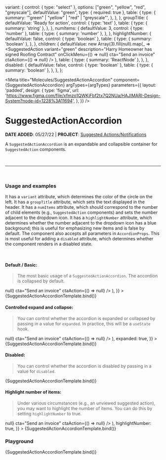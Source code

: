 

  variant: {
    control: { type: "select" },
    options: ["green", "yellow", "red", "greyscale"],
    defaultValue: "green",
    type: { required: true },
    table: {
      type: {
        summary: '"green" | "yellow" | "red" | "greyscale"',
      },
    },
  },
  groupTitle: {
    defaultValue: 'Ready for action',
    control: { type: 'text' },
    table: {
      type: { summary: 'string' },
    },
  },
  numItems: {
    defaultValue: 3,
    control: { type: 'number' },
    table: {
      type: { summary: 'number' },
    },
  },
  highlightNumber: {
    defaultValue: false,
    control: { type: 'boolean' },
    table: {
      type: { summary: 'boolean' },
    },
  },
  children: {
    defaultValue: new Array(3).fill(null).map(_ =>
      <SuggestedAction
        variant="green"
        description="Harry Homeowner has signed Roofing Contract"
        onClickMenu={() => null}
        cta="Send an invoice"
        ctaAction={() => null}
      />
    ),
    table: {
      type: { summary: 'ReactNode' },
    },
  },
  disabled: {
    defaultValue: false,
    control: { type: 'boolean' },
    table: {
      type: { summary: 'boolean' },
    },
  },
};

<Meta
  title="Molecules/SuggestedActionAccordion"
  component={SuggestedActionAccordion}
  argTypes={argTypes}
  parameters={{
    layout: 'padded',
    design: {
      type: 'figma',
      url: 'https://www.figma.com/file/xfmzo1QWKiFbf2tx7Q2NUa/HAJIMARI-Design-System?node-id=1228%3A11694',
    },
  }}
/>


# SuggestedActionAccordion

**DATE ADDED**: 05/27/22 | **PROJECT**: [Suggested Actions/Notifications](https://www.notion.so/gethearth/Suggested-Action-Notification-44baf25d61db4f67afc5e92752134614)

A `SuggestedActionAccordion` is an expandable and collapsible
container for `SuggestedAction` components.

<br />

---

<br />

### Usage and examples

It has a `variant` attribute, which determines the color of the circle on the left. It
has a `groupTitle` attribute, which sets the text displayed in the header. It has a `numItems`
attribute, which should correspond to the number of child elements (e.g., `SuggestedAction`
components) and sets the number adjacent to the dropdown icon. It has a `highlightNumber`
attribute, which determines whether the number adjacent to the dropdown icon has a blue
background; this is useful for emphasizing new items and is false by default. The component
also accepts all parameters in `AccordionProps`. This is most useful for adding a `disabled`
attribute, which determines whether the component renders in a disabled state.

<br />

#### Default / Basic:

> The most basic usage of a `SuggestedActionAccordion`. The accordion is collapsed by default.

<Canvas>
  <Story
    name="Basic"
    component={SuggestedActionAccordion}
    args={{
      variant: 'green',
      groupTitle: 'Ready for action',
      numItems: 3,
      children: new Array(3).fill(null).map(_ =>
        <SuggestedAction
          variant="green"
          description="Harry Homeowner has signed Roofing Contract"
          onClickMenu={() => null}
          cta="Send an invoice"
          ctaAction={() => null}
        />
      ),
    }}
  >
    {SuggestedActionAccordionTemplate.bind()}
  </Story>
</Canvas>

#### Controlled expand and collapse:

> You can control whether the accordion is expanded or collapsed by passing in
> a value for `expanded`. In practice, this will be a `useState` hook.

<Canvas>
  <Story
    name="Controlled"
    component={SuggestedActionAccordion}
    args={{
      variant: 'green',
      groupTitle: 'Ready for action',
      numItems: 3,
      children: new Array(3).fill(null).map(_ =>
        <SuggestedAction
          variant="green"
          description="Harry Homeowner has signed Roofing Contract"
          onClickMenu={() => null}
          cta="Send an invoice"
          ctaAction={() => null}
        />
      ),
      expanded: true,
    }}
  >
    {SuggestedActionAccordionTemplate.bind()}
  </Story>
</Canvas>

#### Disabled:

> You can control whether the accordion is disabled by passing in
> a value for `disabled`.

<Canvas>
  <Story
    name="Disabled"
    component={SuggestedActionAccordion}
    args={{
      variant: 'green',
      groupTitle: 'Ready for action',
      numItems: 0,
      children: null,
      disabled: true,
    }}
  >
    {SuggestedActionAccordionTemplate.bind()}
  </Story>
</Canvas>

#### Highlight number of items:

> Under various circumstances (e.g., an unviewed suggested action), you may
> want to highlight the number of items. You can do this by setting `highlightNumber`
> to true.

<Canvas>
  <Story
    name="Highlight Number"
    component={SuggestedActionAccordion}
    args={{
      variant: 'green',
      groupTitle: 'Ready for action',
      numItems: 3,
      children: new Array(3).fill(null).map(_ =>
        <SuggestedAction
          variant="green"
          description="Harry Homeowner has signed Roofing Contract"
          onClickMenu={() => null}
          cta="Send an invoice"
          ctaAction={() => null}
        />
      ),
      highlightNumber: true,
    }}
  >
    {SuggestedActionAccordionTemplate.bind()}
  </Story>
</Canvas>

### Playground

<Canvas>
  <Story name="Playground">{SuggestedActionAccordionTemplate.bind()}</Story>
</Canvas>

<ArgsTable of={SuggestedActionAccordion} story="Playground" />
